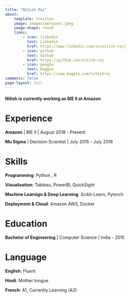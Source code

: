```yaml
---
title: "Nitish Raj"
about:
    template: trestles
    image: images/personal.jpeg
    image-shape: round
    links: 
        - icon: linkedin
          text: Linkedin
          href: https://www.linkedin.com/in/nitish-raj/
        - icon: github
          text: Github
          href: https://github.com/nitish-raj
        - icon: google
          text: Kaggle
          href: https://www.kaggle.com/nitishraj
comments: false
page-layout: full
---
```


#### Nitish is currently working as BIE II at Amazon

:::{.panel-tabset}

# Experience

**Amazon** | BIE II | August 2018 - Present

**Mu Sigma** | Decision Scientist | July 2015 - July 2018

# Skills

**Programming**: Python , R

**Visualisation**: Tableau, PowerBI, QuickSight

**Machine Learnign & Deep Learning**: Scikit-Learn, Pytorch

**Deployment & Cloud**: Amazon AWS, Docker

:::

:::{.panel-tabset}

# Education

**Bachelor of Engineering** | Computer Science | India - 2015

# Language

**English**: Fluent

**Hindi**: Mother tongue

**French**: A1, Currently Learning (A2)

:::
